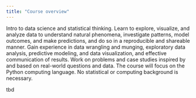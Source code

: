 ```yaml
---
title: "Course overview"
---
```


Intro to data science and statistical thinking.
Learn to explore, visualize, and analyze data to understand natural phenomena, investigate patterns, model outcomes, and make predictions, and do so in a reproducible and shareable manner.
Gain experience in data wrangling and munging, exploratory data analysis, predictive modeling, and data visualization, and effective communication of results.
Work on problems and case studies inspired by and based on real-world questions and data.
The course will focus on the Python computing language.
No statistical or computing background is necessary.


tbd
